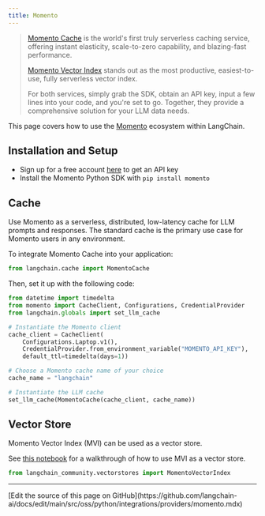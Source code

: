 ```yaml
---
title: Momento
---
```


> [Momento Cache](https://docs.momentohq.com/) is the world's first truly serverless caching service, offering instant elasticity, scale-to-zero
> capability, and blazing-fast performance.
>
> [Momento Vector Index](https://docs.momentohq.com/vector-index) stands out as the most productive, easiest-to-use, fully serverless vector index.
>
> For both services, simply grab the SDK, obtain an API key, input a few lines into your code, and you're set to go. Together, they provide a comprehensive solution for your LLM data needs.

This page covers how to use the [Momento](https://gomomento.com) ecosystem within LangChain.

## Installation and Setup

- Sign up for a free account [here](https://console.gomomento.com/) to get an API key
- Install the Momento Python SDK with `pip install momento`

## Cache

Use Momento as a serverless, distributed, low-latency cache for LLM prompts and responses. The standard cache is the primary use case for Momento users in any environment.

To integrate Momento Cache into your application:

```python
from langchain.cache import MomentoCache
```

Then, set it up with the following code:

```python
from datetime import timedelta
from momento import CacheClient, Configurations, CredentialProvider
from langchain.globals import set_llm_cache

# Instantiate the Momento client
cache_client = CacheClient(
    Configurations.Laptop.v1(),
    CredentialProvider.from_environment_variable("MOMENTO_API_KEY"),
    default_ttl=timedelta(days=1))

# Choose a Momento cache name of your choice
cache_name = "langchain"

# Instantiate the LLM cache
set_llm_cache(MomentoCache(cache_client, cache_name))
```

## Vector Store

Momento Vector Index (MVI) can be used as a vector store.

See [this notebook](/oss/python/integrations/vectorstores/momento_vector_index) for a walkthrough of how to use MVI as a vector store.

```python
from langchain_community.vectorstores import MomentoVectorIndex
```

---

<Callout icon="pen-to-square" iconType="regular">
  [Edit the source of this page on GitHub](https://github.com/langchain-ai/docs/edit/main/src/oss/python/integrations/providers/momento.mdx)
</Callout>
